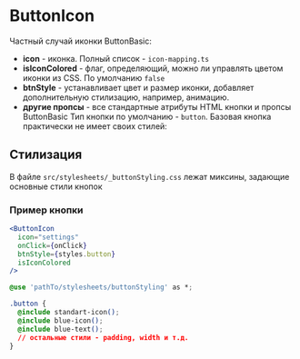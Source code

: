 

<Meta of={ButtonIconStories} />

# ButtonIcon
Частный случай иконки ButtonBasic:

+ **icon** - иконка. Полный список - ```icon-mapping.ts```
+ **isIconColored** - флаг, определяющий, можно ли управлять цветом иконки из CSS. По умолчанию ```false```
+ **btnStyle** - устанавливает цвет и размер иконки, добавляет дополнительную стилизацию, например, анимацию.
+ **другие пропсы** - все стандартные атрибуты HTML кнопки и пропсы ButtonBasic
Тип кнопки по умолчанию - ```button```.
Базовая кнопка практически не имеет своих стилей:

## Стилизация
В файле ```src/stylesheets/_buttonStyling.css``` лежат миксины, задающие основные стили кнопок

### Пример кнопки
```jsx
<ButtonIcon
  icon="settings"
  onClick={onClick}
  btnStyle={styles.button}
  isIconColored
/>
```
```css
@use 'pathTo/stylesheets/buttonStyling' as *;

.button {
  @include standart-icon();
  @include blue-icon();
  @include blue-text();
  // остальные стили - padding, width и т.д.
}
```

<Canvas of={ButtonIconStories.ButtonIconComponent} />
<Controls />
